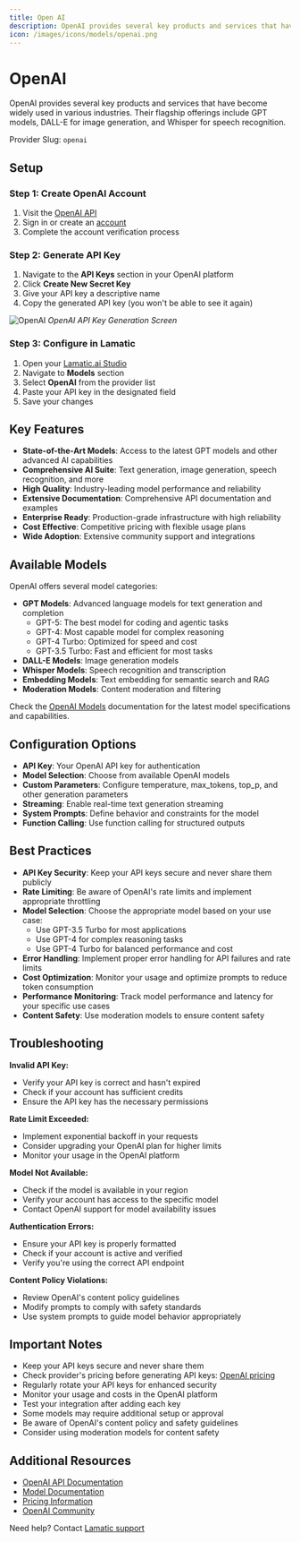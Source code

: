 ```yaml
---
title: Open AI
description: OpenAI provides several key products and services that have become widely used in various industries, offering state-of-the-art language models and AI capabilities.
icon: /images/icons/models/openai.png
---
```


[OpenAI API]: https://platform.openai.com/api-keys
[OpenAI signup]: https://platform.openai.com/signup
[OpenAI docs]: https://platform.openai.com/docs
[OpenAI pricing]: https://openai.com/pricing
[OpenAI models]: https://platform.openai.com/docs/models

[Lamatic.ai Studio]: https://studio.lamatic.ai
[Lamatic support]: https://lamatic.ai/docs/slack


# OpenAI

<IntegrationOverviw slug="open-ai" type="models" />

OpenAI provides several key products and services that have become widely used in various industries. Their flagship offerings include GPT models, DALL-E for image generation, and Whisper for speech recognition.

<Callout type="info">Provider Slug: `openai`</Callout>

## Setup

### Step 1: Create OpenAI Account
1. Visit the [OpenAI API][OpenAI API]
2. Sign in or create an [account][OpenAI signup]
3. Complete the account verification process

### Step 2: Generate API Key
1. Navigate to the **API Keys** section in your OpenAI platform
2. Click **Create New Secret Key**
3. Give your API key a descriptive name
4. Copy the generated API key (you won't be able to see it again)

![OpenAI](./img/openai.png)
*OpenAI API Key Generation Screen*

### Step 3: Configure in Lamatic
1. Open your [Lamatic.ai Studio]
2. Navigate to **Models** section
3. Select **OpenAI** from the provider list
4. Paste your API key in the designated field
5. Save your changes

## Key Features

- **State-of-the-Art Models**: Access to the latest GPT models and other advanced AI capabilities
- **Comprehensive AI Suite**: Text generation, image generation, speech recognition, and more
- **High Quality**: Industry-leading model performance and reliability
- **Extensive Documentation**: Comprehensive API documentation and examples
- **Enterprise Ready**: Production-grade infrastructure with high reliability
- **Cost Effective**: Competitive pricing with flexible usage plans
- **Wide Adoption**: Extensive community support and integrations

## Available Models

OpenAI offers several model categories:

- **GPT Models**: Advanced language models for text generation and completion
  - GPT-5: The best model for coding and agentic tasks
  - GPT-4: Most capable model for complex reasoning
  - GPT-4 Turbo: Optimized for speed and cost
  - GPT-3.5 Turbo: Fast and efficient for most tasks
- **DALL-E Models**: Image generation models
- **Whisper Models**: Speech recognition and transcription
- **Embedding Models**: Text embedding for semantic search and RAG
- **Moderation Models**: Content moderation and filtering

Check the [OpenAI Models][OpenAI models] documentation for the latest model specifications and capabilities.

## Configuration Options

- **API Key**: Your OpenAI API key for authentication
- **Model Selection**: Choose from available OpenAI models
- **Custom Parameters**: Configure temperature, max_tokens, top_p, and other generation parameters
- **Streaming**: Enable real-time text generation streaming
- **System Prompts**: Define behavior and constraints for the model
- **Function Calling**: Use function calling for structured outputs

## Best Practices

- **API Key Security**: Keep your API keys secure and never share them publicly
- **Rate Limiting**: Be aware of OpenAI's rate limits and implement appropriate throttling
- **Model Selection**: Choose the appropriate model based on your use case:
  - Use GPT-3.5 Turbo for most applications
  - Use GPT-4 for complex reasoning tasks
  - Use GPT-4 Turbo for balanced performance and cost
- **Error Handling**: Implement proper error handling for API failures and rate limits
- **Cost Optimization**: Monitor your usage and optimize prompts to reduce token consumption
- **Performance Monitoring**: Track model performance and latency for your specific use cases
- **Content Safety**: Use moderation models to ensure content safety

## Troubleshooting

**Invalid API Key:**
- Verify your API key is correct and hasn't expired
- Check if your account has sufficient credits
- Ensure the API key has the necessary permissions

**Rate Limit Exceeded:**
- Implement exponential backoff in your requests
- Consider upgrading your OpenAI plan for higher limits
- Monitor your usage in the OpenAI platform

**Model Not Available:**
- Check if the model is available in your region
- Verify your account has access to the specific model
- Contact OpenAI support for model availability issues

**Authentication Errors:**
- Ensure your API key is properly formatted
- Check if your account is active and verified
- Verify you're using the correct API endpoint

**Content Policy Violations:**
- Review OpenAI's content policy guidelines
- Modify prompts to comply with safety standards
- Use system prompts to guide model behavior appropriately

## Important Notes

- Keep your API keys secure and never share them
- Check provider's pricing before generating API keys: [OpenAI pricing][OpenAI pricing]
- Regularly rotate your API keys for enhanced security
- Monitor your usage and costs in the OpenAI platform
- Test your integration after adding each key
- Some models may require additional setup or approval
- Be aware of OpenAI's content policy and safety guidelines
- Consider using moderation models for content safety

## Additional Resources

- [OpenAI API Documentation][OpenAI docs]
- [Model Documentation][OpenAI models]
- [Pricing Information][OpenAI pricing]
- [OpenAI Community](https://community.openai.com/)

Need help? Contact [Lamatic support]
